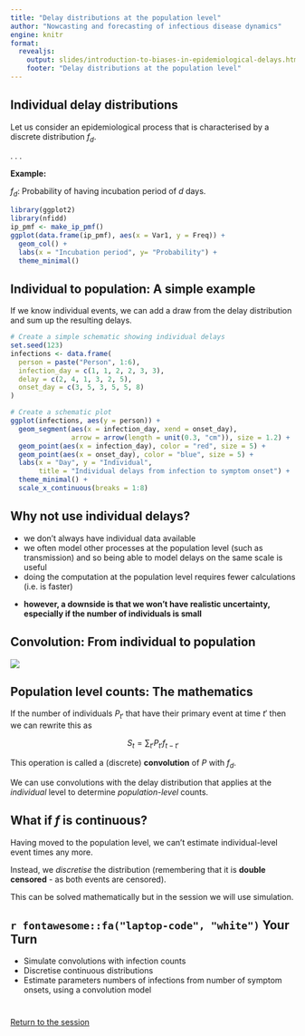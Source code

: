 ```yaml
---
title: "Delay distributions at the population level"
author: "Nowcasting and forecasting of infectious disease dynamics"
engine: knitr
format:
  revealjs:
    output: slides/introduction-to-biases-in-epidemiological-delays.html
    footer: "Delay distributions at the population level"
---
```


## Individual delay distributions

Let us consider an epidemiological process that is characterised by a discrete distribution $f_d$.

. . .

**Example:**

$f_d$: Probability of having incubation period of $d$ days.

```r
library(ggplot2)
library(nfidd)
ip_pmf <- make_ip_pmf()
ggplot(data.frame(ip_pmf), aes(x = Var1, y = Freq)) +
  geom_col() +
  labs(x = "Incubation period", y= "Probability") +
  theme_minimal()
```

## Individual to population: A simple example

If we know individual events, we can add a draw from the delay distribution and sum up the resulting delays.

```r
# Create a simple schematic showing individual delays
set.seed(123)
infections <- data.frame(
  person = paste("Person", 1:6),
  infection_day = c(1, 1, 2, 2, 3, 3),
  delay = c(2, 4, 1, 3, 2, 5),
  onset_day = c(3, 5, 3, 5, 5, 8)
)

# Create a schematic plot
ggplot(infections, aes(y = person)) +
  geom_segment(aes(x = infection_day, xend = onset_day), 
               arrow = arrow(length = unit(0.3, "cm")), size = 1.2) +
  geom_point(aes(x = infection_day), color = "red", size = 5) +
  geom_point(aes(x = onset_day), color = "blue", size = 5) +
  labs(x = "Day", y = "Individual", 
       title = "Individual delays from infection to symptom onset") +
  theme_minimal() +
  scale_x_continuous(breaks = 1:8)
```

## Why not use individual delays?

- we don't always have individual data available
- we often model other processes at the population level (such as transmission) and so being able to model delays on the same scale is useful
- doing the computation at the population level requires fewer calculations (i.e. is faster)

::: {.fragment .fade-in}
- **however, a downside is that we won't have realistic uncertainty, especially if the number of individuals is small**
:::

## Convolution: From individual to population

![](figures/infections_onset_sketch.png)

## Population level counts: The mathematics

If the number of individuals $P_{t'}$ that have their primary event at time $t'$ then we can rewrite this as

$$
S_t = \sum_{t'} P_{t'} f_{t - t'}
$$

This operation is called a (discrete) **convolution** of $P$ with $f_d$.

We can use convolutions with the delay distribution that applies at the *individual* level to determine *population-level* counts.

## What if $f$ is continuous?

Having moved to the population level, we can't estimate individual-level event times any more.

Instead, we *discretise* the distribution (remembering that it is **double censored** - as both events are censored). 

This can be solved mathematically but in the session we will use simulation.

## `r fontawesome::fa("laptop-code", "white")` Your Turn {background-color="#447099" transition="fade-in"}

- Simulate convolutions with infection counts
- Discretise continuous distributions
- Estimate parameters numbers of infections from number of symptom onsets, using a convolution model

#

[Return to the session](../biases-in-delay-distributions)
